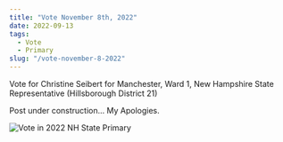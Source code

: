 ```yaml
---
title: "Vote November 8th, 2022"
date: 2022-09-13
tags:
  - Vote
  - Primary
slug: "/vote-november-8-2022"
---
```


Vote for Christine Seibert for Manchester, Ward 1, New Hampshire State Representative (Hillsborough District 21)

Post under construction... My Apologies.

![Vote in 2022 NH State Primary](./androidCharacters.png)
